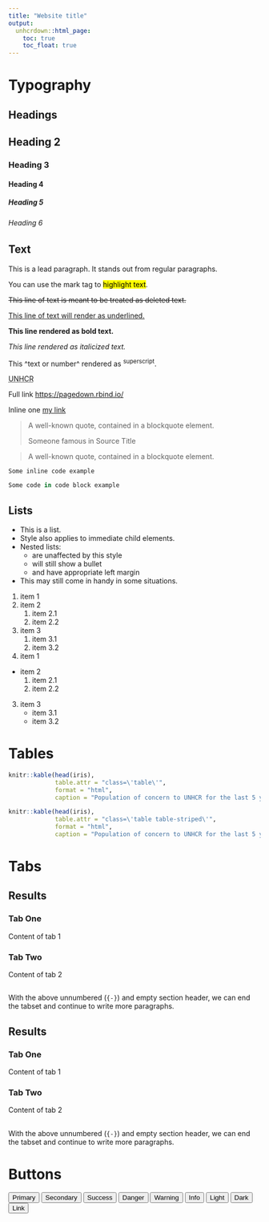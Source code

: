 ```yaml
---
title: "Website title"
output: 
  unhcrdown::html_page:
    toc: true
    toc_float: true
---
```


# Typography

## Headings

## Heading 2

### Heading 3

#### Heading 4

##### Heading 5

###### Heading 6

## Text

::: {.lead}
This is a lead paragraph. It stands out from regular paragraphs.
:::

You can use the mark tag to <mark>highlight text</mark>.

~~This line of text is meant to be treated as deleted text.~~


<u>This line of text will render as underlined.</u>

**This line rendered as bold text.**

*This line rendered as italicized text.*

This ^text or number^ rendered as ^superscript^.

<abbr title="The United Nations High Commissioner for Refugees">UNHCR</abbr>

Full link <https://pagedown.rbind.io/>

Inline one [my link](https://pagedown.rbind.io/)

> A well-known quote, contained in a blockquote element.
>
> Someone famous in Source Title

> A well-known quote, contained in a blockquote element.

`Some inline code example`

```r
Some code in code block example
```

## Lists

- This is a list.
- Style also applies to immediate child elements.
- Nested lists:
    - are unaffected by this style
    - will still show a bullet
    - and have appropriate left margin
- This may still come in handy in some situations.

1. item 1
2. item 2
    1. item 2.1
    2. item 2.2
3. item 3
    1. item 3.1
    2. item 3.2
    
1. item 1
* item 2
    1. item 2.1
    2. item 2.2
3. item 3
    * item 3.1
    * item 3.2
    
# Tables

```r
knitr::kable(head(iris),
             table.attr = "class=\'table\'",
             format = "html",
             caption = "Population of concern to UNHCR for the last 5 years")
```

```r
knitr::kable(head(iris),
             table.attr = "class=\'table table-striped\'",
             format = "html",
             caption = "Population of concern to UNHCR for the last 5 years")
```

# Tabs

## Results {.tabset}

### Tab One

Content of tab 1

### Tab Two

Content of tab 2

## {-}

With the above unnumbered (`{-}`) and empty section header,
we can end the tabset and continue to write more paragraphs.

## Results {.tabset .tabset-pills}

### Tab One

Content of tab 1

### Tab Two

Content of tab 2

## {-}

With the above unnumbered (`{-}`) and empty section header,
we can end the tabset and continue to write more paragraphs.

# Buttons

<button type="button" class="btn btn-primary">Primary</button>
<button type="button" class="btn btn-secondary">Secondary</button>
<button type="button" class="btn btn-success">Success</button>
<button type="button" class="btn btn-danger">Danger</button>
<button type="button" class="btn btn-warning">Warning</button>
<button type="button" class="btn btn-info">Info</button>
<button type="button" class="btn btn-light">Light</button>
<button type="button" class="btn btn-dark">Dark</button>

<button type="button" class="btn btn-link">Link</button>